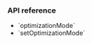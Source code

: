 <PlatformWrapper platform="web">

### API reference

- <Link to="{{global.API_REF_WEB_ROOT}}/interfaces/cameravideotrackinitconfig.html#optimizationmode">`optimizationMode`</Link>
- <Link to="{{global.API_REF_WEB_ROOT}}/interfaces/ilocalvideotrack.html#setoptimizationmode">`setOptimizationMode`</Link>

</PlatformWrapper>
